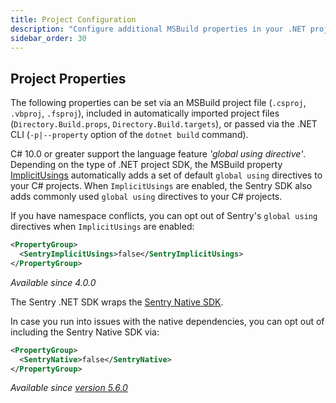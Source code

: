 ```yaml
---
title: Project Configuration
description: "Configure additional MSBuild properties in your .NET project."
sidebar_order: 30
---
```


## Project Properties

The following properties can be set via an MSBuild project file (`.csproj`, `.vbproj`, `.fsproj`),
included in automatically imported project files (`Directory.Build.props`, `Directory.Build.targets`),
or passed via the .NET CLI (`-p|--property` option of the `dotnet build` command).

<ConfigKey name="SentryImplicitUsings">

C# 10.0 or greater support the language feature _'global using directive'_.
Depending on the type of .NET project SDK, the MSBuild property [ImplicitUsings](https://learn.microsoft.com/dotnet/core/project-sdk/msbuild-props#implicitusings) automatically adds a set of default `global using` directives to your C# projects.
When `ImplicitUsings` are enabled, the Sentry SDK also adds commonly used `global using` directives to your C# projects.

If you have namespace conflicts, you can opt out of Sentry's `global using` directives when `ImplicitUsings` are enabled:
```xml
<PropertyGroup>
  <SentryImplicitUsings>false</SentryImplicitUsings>
</PropertyGroup>
```

_Available since 4.0.0_

</ConfigKey>

<ConfigKey name="SentryNative">

The Sentry .NET SDK wraps the [Sentry Native SDK](/platforms/native).

In case you run into issues with the native dependencies, you can opt out of including the Sentry Native SDK via:
```xml
<PropertyGroup>
  <SentryNative>false</SentryNative>
</PropertyGroup>
```

_Available since [version 5.6.0](https://github.com/getsentry/sentry-dotnet/releases/tag/5.6.0)_

</ConfigKey>
